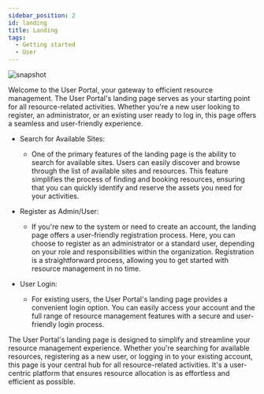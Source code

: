 ---
sidebar_position: 2
id: landing
title: Landing
tags:
  - Getting started
  - User
---



<BrowserWindow url={url}>

![snapshot](../assets/user/landing.png)

</BrowserWindow>

Welcome to the User Portal, your gateway to efficient resource management. The User Portal's landing page serves as your starting point for all resource-related activities. Whether you're a new user looking to register, an administrator, or an existing user ready to log in, this page offers a seamless and user-friendly experience.

- Search for Available Sites:

  - One of the primary features of the landing page is the ability to search for available sites. Users can easily discover and browse through the list of available sites and resources. This feature simplifies the process of finding and booking resources, ensuring that you can quickly identify and reserve the assets you need for your activities.

- Register as Admin/User:

  - If you're new to the system or need to create an account, the landing page offers a user-friendly registration process. Here, you can choose to register as an administrator or a standard user, depending on your role and responsibilities within the organization. Registration is a straightforward process, allowing you to get started with resource management in no time.

- User Login:
  - For existing users, the User Portal's landing page provides a convenient login option. You can easily access your account and the full range of resource management features with a secure and user-friendly login process.

The User Portal's landing page is designed to simplify and streamline your resource management experience. Whether you're searching for available resources, registering as a new user, or logging in to your existing account, this page is your central hub for all resource-related activities. It's a user-centric platform that ensures resource allocation is as effortless and efficient as possible.
